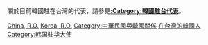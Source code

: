 關於目前韓國駐在台灣的代表，請參見'''[[:Category:韓國駐台代表|:Category:韓國駐台代表]]'''。

[[Category:韓國駐外大使|China, R.O.]]
[[Category:駐中華民國大使|Korea, R.O.]]
[[Category:中華民國與韓國關係|Category:中華民國與韓國關係]]
[[Category:在台灣的韓國人|]]
[[Category:韩国驻华大使|Category:韩国驻华大使]]